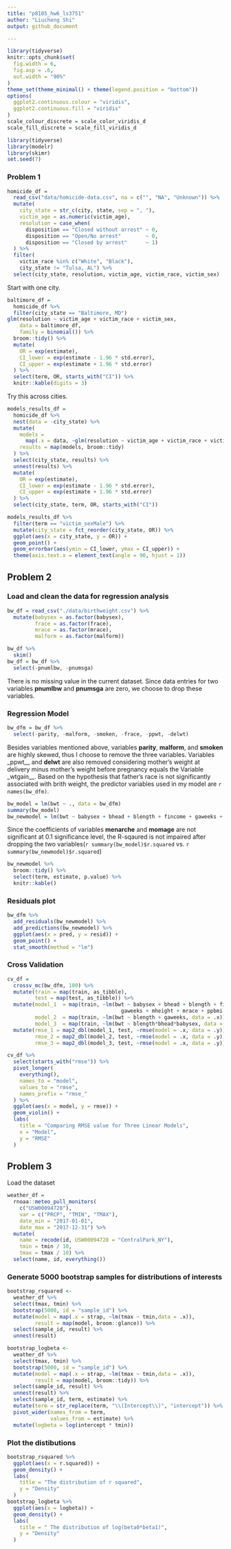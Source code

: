 ```yaml
---
title: "p8105_hw6_ls3751"
author: "Liucheng Shi"
output: github_document

---
```


```r
library(tidyverse)
knitr::opts_chunk$set(
  fig.width = 6,
  fig.asp = .6,
  out.width = "90%"
)
theme_set(theme_minimal() + theme(legend.position = "bottom"))
options(
  ggplot2.continuous.colour = "viridis",
  ggplot2.continuous.fill = "viridis"
)
scale_colour_discrete = scale_color_viridis_d
scale_fill_discrete = scale_fill_viridis_d
```

```r
library(tidyverse)
library(modelr)
library(skimr)
set.seed(7)
```


### Problem 1

```r
homicide_df = 
  read_csv("data/homicide-data.csv", na = c("", "NA", "Unknown")) %>% 
  mutate(
    city_state = str_c(city, state, sep = ", "),
    victim_age = as.numeric(victim_age),
    resolution = case_when(
      disposition == "Closed without arrest" ~ 0,
      disposition == "Open/No arrest"        ~ 0,
      disposition == "Closed by arrest"      ~ 1)
  ) %>% 
  filter(
    victim_race %in% c("White", "Black"),
    city_state != "Tulsa, AL") %>% 
  select(city_state, resolution, victim_age, victim_race, victim_sex)
```


Start with one city.

```r
baltimore_df =
  homicide_df %>% 
  filter(city_state == "Baltimore, MD")
glm(resolution ~ victim_age + victim_race + victim_sex, 
    data = baltimore_df,
    family = binomial()) %>% 
  broom::tidy() %>% 
  mutate(
    OR = exp(estimate),
    CI_lower = exp(estimate - 1.96 * std.error),
    CI_upper = exp(estimate + 1.96 * std.error)
  ) %>% 
  select(term, OR, starts_with("CI")) %>% 
  knitr::kable(digits = 3)
```


Try this across cities.

```r
models_results_df = 
  homicide_df %>% 
  nest(data = -city_state) %>% 
  mutate(
    models = 
      map(.x = data, ~glm(resolution ~ victim_age + victim_race + victim_sex, data = .x, family = binomial())),
    results = map(models, broom::tidy)
  ) %>% 
  select(city_state, results) %>% 
  unnest(results) %>% 
  mutate(
    OR = exp(estimate),
    CI_lower = exp(estimate - 1.96 * std.error),
    CI_upper = exp(estimate + 1.96 * std.error)
  ) %>% 
  select(city_state, term, OR, starts_with("CI")) 
```

```r
models_results_df %>% 
  filter(term == "victim_sexMale") %>% 
  mutate(city_state = fct_reorder(city_state, OR)) %>% 
  ggplot(aes(x = city_state, y = OR)) + 
  geom_point() + 
  geom_errorbar(aes(ymin = CI_lower, ymax = CI_upper)) + 
  theme(axis.text.x = element_text(angle = 90, hjust = 1))
```



## Problem 2

### Load and clean the data for regression analysis

```r
bw_df = read_csv("./data/birthweight.csv") %>% 
  mutate(babysex = as.factor(babysex),
         frace = as.factor(frace),
         mrace = as.factor(mrace),
         malform = as.factor(malform))
```


```r
bw_df %>% 
  skim()
bw_df = bw_df %>% 
  select(-pnumlbw, -pnumsga)
```

There is no missing value in the current dataset. Since data entries for two variables __pnumlbw__ and __pnumsga__ are zero, we choose to drop these variables.

### Regression Model

```r
bw_dfm = bw_df %>% 
  select(-parity, -malform, -smoken, -frace, -ppwt, -delwt)
```


Besides variables mentioned above, variables __parity__, __malform__, and __smoken__ are highly skewed, thus I choose to remove the three variables. Variables _ppwt__ and __delwt__ are also removed considering mother's weight at delivery minus mother's weight before pregnancy equals the Variable _wtgain__. Based on the hypothesis that father's race is not significantly associated with brith weight, the predictor variables used in my model are `r names(bw_dfm)`. 

```r
bw_model = lm(bwt ~ ., data = bw_dfm)
summary(bw_model)
bw_newmodel = lm(bwt ~ babysex + bhead + blength + fincome + gaweeks + mheight + mrace + ppbmi + wtgain, data = bw_dfm)
```

Since the coefficients of variables __menarche__ and __momage__ are not significant at 0.1 significance level, the R-sqaured is not impaired after dropping the two variables(`r summary(bw_model)$r.squared ` vs. `r summary(bw_newmodel)$r.squared `)

```r
bw_newmodel %>% 
  broom::tidy() %>% 
  select(term, estimate, p.value) %>% 
  knitr::kable()
```

### Residuals plot

```r
bw_dfm %>% 
  add_residuals(bw_newmodel) %>% 
  add_predictions(bw_newmodel) %>% 
  ggplot(aes(x = pred, y = resid)) +
  geom_point() +
  stat_smooth(method = "lm")
```

### Cross Validation

```r
cv_df = 
  crossv_mc(bw_dfm, 100) %>% 
  mutate(train = map(train, as_tibble),
         test = map(test, as_tibble)) %>% 
  mutate(model_1  = map(train, ~lm(bwt ~ babysex + bhead + blength + fincome + 
                                     gaweeks + mheight + mrace + ppbmi + wtgain, data = .x)),
         model_2  = map(train, ~lm(bwt ~ blength + gaweeks, data = .x)),
         model_3  = map(train, ~lm(bwt ~ blength*bhead*babysex, data = .x))) %>% 
  mutate(rmse_1 = map2_dbl(model_1, test, ~rmse(model = .x, data = .y)),
         rmse_2 = map2_dbl(model_2, test, ~rmse(model = .x, data = .y)),
         rmse_3 = map2_dbl(model_3, test, ~rmse(model = .x, data = .y)))
```

```r
cv_df %>% 
  select(starts_with("rmse")) %>% 
  pivot_longer(
    everything(),
    names_to = "model",
    values_to = "rmse",
    names_prefix = "rmse_"
  ) %>% 
  ggplot(aes(x = model, y = rmse)) +
  geom_violin() +
  labs(
    title = "Comparing RMSE value for Three Linear Models",
    x = "Model",
    y = "RMSE"
  ) 
```

## Problem 3

Load the dataset
```r
weather_df = 
  rnoaa::meteo_pull_monitors(
    c("USW00094728"),
    var = c("PRCP", "TMIN", "TMAX"), 
    date_min = "2017-01-01",
    date_max = "2017-12-31") %>%
  mutate(
    name = recode(id, USW00094728 = "CentralPark_NY"),
    tmin = tmin / 10,
    tmax = tmax / 10) %>%
  select(name, id, everything())
```

### Generate 5000 bootstrap samples for distributions of interests

```r
bootstrap_rsquared <-
  weather_df %>%
  select(tmax, tmin) %>% 
  bootstrap(5000, id = "sample_id") %>% 
  mutate(model = map(.x = strap, ~lm(tmax ~ tmin,data = .x)),
         result = map(model, broom::glance)) %>% 
  select(sample_id, result) %>% 
  unnest(result) 
```

```r
bootstrap_logbeta <-
  weather_df %>%
  select(tmax, tmin) %>% 
  bootstrap(5000, id = "sample_id") %>% 
  mutate(model = map(.x = strap, ~lm(tmax ~ tmin,data = .x)),
         result = map(model, broom::tidy)) %>% 
  select(sample_id, result) %>%
  unnest(result) %>%
  select(sample_id, term, estimate) %>% 
  mutate(term = str_replace(term, "\\(Intercept\\)", "intercept")) %>% 
  pivot_wider(names_from = term,
              values_from = estimate) %>% 
  mutate(logbeta = log(intercept * tmin))
```

### Plot the distibutions

```r
bootstrap_rsquared %>% 
  ggplot(aes(x = r.squared)) +
  geom_density() +
  labs(
    title = "The distribution of r squared",
    y = "Density"
  )
bootstrap_logbeta %>% 
  ggplot(aes(x = logbeta)) +
  geom_density() +
  labs(
    title = " The distribution of log(beta0*beta1)",
    y = "Density"
  )
```

